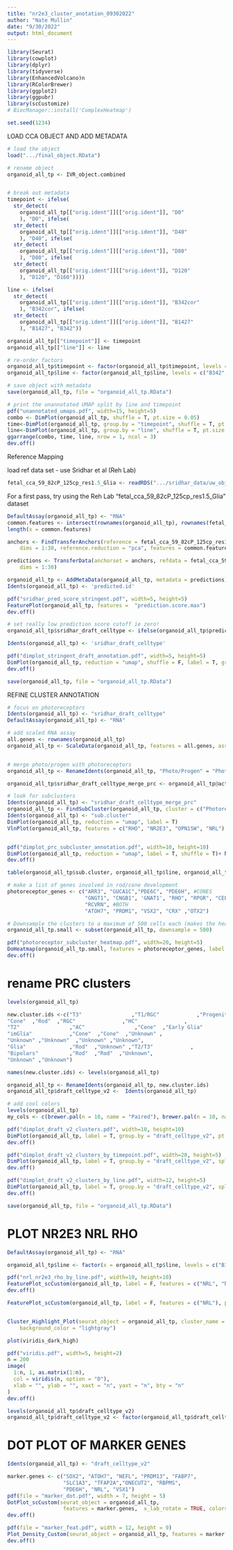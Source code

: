 ```yaml
---
title: "nr2e3_cluster_anotation_09302022"
author: "Nate Mullin"
date: "9/30/2022"
output: html_document
---
```


```r
library(Seurat)
library(cowplot)
library(dplyr)
library(tidyverse)
library(EnhancedVolcano)n
library(RColorBrewer)
library(ggplot2)
library(ggpubr)
library(scCustomize)
# BiocManager::install('ComplexHeatmap')

set.seed(1234)

```

#################################################################################
###################### LOAD CCA OBJECT AND ADD METADATA #########################
#################################################################################

```r
# load the object
load(".../final_object.RData")

# rename object
organoid_all_tp <- IVR_object.combined


# break out metadata
timepoint <- ifelse(
  str_detect(
    organoid_all_tp[["orig.ident"]][["orig.ident"]], "D0"
    ), "D0", ifelse(
  str_detect(
    organoid_all_tp[["orig.ident"]][["orig.ident"]], "D40"
    ), "D40", ifelse(
  str_detect(
    organoid_all_tp[["orig.ident"]][["orig.ident"]], "D80"
    ), "D80", ifelse(
  str_detect(
    organoid_all_tp[["orig.ident"]][["orig.ident"]], "D120"
    ), "D120", "D160"))))

line <- ifelse(
  str_detect(
    organoid_all_tp[["orig.ident"]][["orig.ident"]], "B342cor"
    ), "B342cor", ifelse(
  str_detect(
    organoid_all_tp[["orig.ident"]][["orig.ident"]], "B1427"
    ), "B1427", "B342"))

organoid_all_tp[["timepoint"]] <- timepoint
organoid_all_tp[["line"]] <- line

# re-order factors
organoid_all_tp$timepoint <- factor(organoid_all_tp$timepoint, levels = c("D0", "D40", "D80", "D120", "D160"))
organoid_all_tp$line <- factor(organoid_all_tp$line, levels = c("B342", "B342cor", "B1427"))

# save object with metadata
save(organoid_all_tp, file = "organoid_all_tp.RData")

# print the unannotated UMAP split by line and timepoint
pdf("unannotated_umaps.pdf", width=15, height=5)
combo <- DimPlot(organoid_all_tp, shuffle = T, pt.size = 0.05)
time<-DimPlot(organoid_all_tp, group.by = "timepoint", shuffle = T, pt.size = 0.05)
line<-DimPlot(organoid_all_tp, group.by = "line", shuffle = T, pt.size = 0.05)
ggarrange(combo, time, line, nrow = 1, ncol = 3)
dev.off()
```

#################################################################################
############################### Reference Mapping ###############################
#################################################################################

load ref data set - use Sridhar et al (Reh Lab)
```r
fetal_cca_59_82cP_125cp_res1.5_Glia <- readRDS(".../sridhar_data/uw_objects/fetal_cca_59_82cP_125cp_res1.5_Glia.RDS")
```

For a first pass, try using the Reh Lab "fetal_cca_59_82cP_125cp_res1.5_Glia" dataset
```r
DefaultAssay(organoid_all_tp) <- "RNA"
common.features <- intersect(rownames(organoid_all_tp), rownames(fetal_cca_59_82cP_125cp_res1.5_Glia))
length(x = common.features)

anchors <- FindTransferAnchors(reference = fetal_cca_59_82cP_125cp_res1.5_Glia, query = organoid_all_tp,
    dims = 1:30, reference.reduction = "pca", features = common.features, reduction = "pcaproject")

predictions <- TransferData(anchorset = anchors, refdata = fetal_cca_59_82cP_125cp_res1.5_Glia$type,
    dims = 1:30)

organoid_all_tp <- AddMetaData(organoid_all_tp, metadata = predictions)
Idents(organoid_all_tp) <- 'predicted.id'

pdf("sridhar_pred_score_stringent.pdf", width=5, height=5)
FeaturePlot(organoid_all_tp, features =  "prediction.score.max")
dev.off()

# set really low prediction score cutoff ie zero!
organoid_all_tp$sridhar_draft_celltype <- ifelse(organoid_all_tp$prediction.score.max > 0, organoid_all_tp$predicted.id, NA)

Idents(organoid_all_tp) <- 'sridhar_draft_celltype'

pdf("dimplot_stringent_draft_annotation.pdf", width=5, height=5)
DimPlot(organoid_all_tp, reduction = "umap", shuffle = F, label = T, group.by = "sridhar_draft_celltype", ncol = 1) + NoLegend()
dev.off()

save(organoid_all_tp, file = "organoid_all_tp.RData")
```


####################################################################################
############################ REFINE CLUSTER ANNOTATION  ############################
####################################################################################

```r
# focus on photoreceptors
Idents(organoid_all_tp) <- "sridhar_draft_celltype"
DefaultAssay(organoid_all_tp) <- "RNA"

# add scaled RNA assay
all.genes <- rownames(organoid_all_tp)
organoid_all_tp <- ScaleData(organoid_all_tp, features = all.genes, assay = "RNA")


# merge photo/progen with photoreceptors
organoid_all_tp <- RenameIdents(organoid_all_tp, "Photo/Progen" = "Photoreceptors")

organoid_all_tp$sridhar_draft_celltype_merge_prc <- organoid_all_tp@active.ident # create new metadata column

# look for subclusters
Idents(organoid_all_tp) <- "sridhar_draft_celltype_merge_prc"
organoid_all_tp <- FindSubCluster(organoid_all_tp, cluster = c("Photoreceptors"), graph.name = "integrated_nn", algorithm = 3, resolution = 0.5)
Idents(organoid_all_tp) <- "sub.cluster"
DimPlot(organoid_all_tp, reduction = "umap", label = T)
VlnPlot(organoid_all_tp, features = c("RHO", "NR2E3", "OPN1SW", "NRL"), ncol = 1)


pdf("dimplot_prc_subcluster_annotation.pdf", width=10, height=10)
DimPlot(organoid_all_tp, reduction = "umap", label = T, shuffle = T)+ NoLegend()
dev.off() 

table(organoid_all_tp$sub.cluster, organoid_all_tp$line, organoid_all_tp$timepoint)

# make a list of genes involved in rod/cone development
photoreceptor_genes <- c("ARR3", "GUCA1C","PDE6C", "PDE6H", #CONES
                         "GNGT1", "CNGB1", 'GNAT1', "RHO", "RPGR", "CEP290", "NRL", #RODS
                         "RCVRN", #BOTH
                         "ATOH7", "PRDM1", "VSX2", "CRX" ,"OTX2")

# Downsample the clusters to a maximum of 500 cells each (makes the heatmap easier to see for small clusters)
organoid_all_tp.small <- subset(organoid_all_tp, downsample = 500)

pdf("photoreceptor_subcluster_heatmap.pdf", width=20, height=5)
DoHeatmap(organoid_all_tp.small, features = photoreceptor_genes, label = F, group.by = "sub.cluster", assay = "RNA", raster = F)
dev.off()
```


# rename PRC clusters
```r
levels(organoid_all_tp)

new.cluster.ids <-c("T3"                ,"T1/RGC"            ,"Progenitors"       ,"T1"               ,
"Cone"  ,"Rod"  ,"RGC"               ,"HC"               ,
"T2"                ,"AC"                ,"Cone"  ,"Early Glia"       ,
"imGlia"            ,"Cone"  ,"Cone"  ,"Unknown" ,
"Unknown" ,"Unknown"  ,"Unknown" ,"Unknown",
"Glia"              ,"Rod"  ,"Unknown" ,"T2/T3"            ,
"Bipolars"          ,"Rod"  ,"Rod"  ,"Unknown",
"Unknown" ,"Unknown")

names(new.cluster.ids) <- levels(organoid_all_tp)

organoid_all_tp <- RenameIdents(organoid_all_tp, new.cluster.ids)
organoid_all_tp$draft_celltype_v2 <-  Idents(organoid_all_tp)

# add cool colors
levels(organoid_all_tp)
my_cols <- c(brewer.pal(n = 10, name = "Paired"), brewer.pal(n = 10, name = "Dark2"))

pdf("dimplot_draft_v2_clusters.pdf", width=10, height=10)
DimPlot(organoid_all_tp, label = T, group.by = "draft_celltype_v2", pt.size = 0.1, shuffle = T, cols = my_cols) + NoLegend()
dev.off()

pdf("dimplot_draft_v2_clusters_by_timepoint.pdf", width=20, height=5)
DimPlot(organoid_all_tp, label = T, group.by = "draft_celltype_v2", split.by = "timepoint", pt.size = 0.1, cols = my_cols) + NoLegend()
dev.off()

pdf("dimplot_draft_v2_clusters_by_line.pdf", width=12, height=5)
DimPlot(organoid_all_tp, label = T, group.by = "draft_celltype_v2", split.by = "line", pt.size = 0.1, cols = my_cols) + NoLegend() + NoAxes()
dev.off()

save(organoid_all_tp, file = "organoid_all_tp.RData")
```


# PLOT NR2E3 NRL RHO

```r
DefaultAssay(organoid_all_tp) <- "RNA"

organoid_all_tp$line <- factor(x = organoid_all_tp$line, levels = c("B1427", "B342", "B342cor")) # change the order of the factor levels

pdf("nrl_nr2e3_rho_by_line.pdf", width=10, height=10)
FeaturePlot_scCustom(organoid_all_tp, label = F, features = c("NRL", "NR2E3", "RHO"), split.by = "line", pt.size = 0.1, colors_use = viridis_dark_high) & NoLegend() & Blank_Theme()
dev.off()

FeaturePlot_scCustom(organoid_all_tp, label = F, features = c("NRL"), pt.size = 0.1, colors_use = viridis_dark_high)


Cluster_Highlight_Plot(seurat_object = organoid_all_tp, cluster_name = "Rod", highlight_color = "navy",
    background_color = "lightgray")

plot(viridis_dark_high)

pdf("viridis.pdf", width=5, height=2)
n = 200
image(
  1:n, 1, as.matrix(1:n),
  col = viridis(n, option = "D"),
  xlab = "", ylab = "", xaxt = "n", yaxt = "n", bty = "n"
)
dev.off()

```

```r
levels(organoid_all_tp$draft_celltype_v2)
organoid_all_tp$draft_celltype_v2 <- factor(organoid_all_tp$draft_celltype_v2, levels = rev(c("Progenitors", "T1", "T1/RGC", "T2", "T2/T3", "T3", "Early Glia", "imGlia", "Glia", "AC", "HC", "RGC", "Cone", "Rod", "Bipolars", "Unknown")))
```


# DOT PLOT OF MARKER GENES
```r


Idents(organoid_all_tp) <- "draft_celltype_v2"

marker.genes <- c("SOX2", "ATOH7", "NEFL", "PRDM13", "FABP7",
                  "SLC1A3", "TFAP2A","ONECUT2", "RBPMS",
                  "PDE6H", "NRL", "VSX1")
pdf(file = "marker_dot.pdf", width = 7, height = 5)
DotPlot_scCustom(seurat_object = organoid_all_tp, 
                  features = marker.genes,  x_lab_rotate = TRUE, colors_use = viridis_light_high)
dev.off()

pdf(file = "marker_feat.pdf", width = 12, height = 9)
Plot_Density_Custom(seurat_object = organoid_all_tp, features = marker.genes) & NoAxes() & NoLegend()
dev.off()
```









